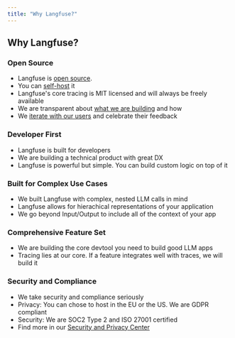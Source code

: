 ```yaml
---
title: "Why Langfuse?"
---
```


## Why Langfuse?

### Open Source
- Langfuse is [open source](/docs/open-source). 
- You can [self-host](/docs/deployment/self-host) it
- Langfuse's core tracing is MIT licensed and will always be freely available
- We are transparent about [what we are building](/roadmap) and how 
- We [iterate with our users](https://github.com/orgs/langfuse/discussions) and celebrate their feedback

### Developer First
- Langfuse is built for developers
- We are building a technical product with great DX
- Langfuse is powerful but simple. You can build custom logic on top of it

### Built for Complex Use Cases
- We built Langfuse with complex, nested LLM calls in mind
- Langfuse allows for hierachical representations of your application
- We go beyond Input/Output to include all of the context of your app

### Comprehensive Feature Set
- We are building the core devtool you need to build good LLM apps
- Tracing lies at our core. If a feature integrates well with traces, we will build it

### Security and Compliance
- We take security and compliance seriously
- Privacy: You can chose to host in the EU or the US. We are GDPR compliant
- Security: We are SOC2 Type 2 and ISO 27001 certified
- Find more in our [Security and Privacy Center](/security)